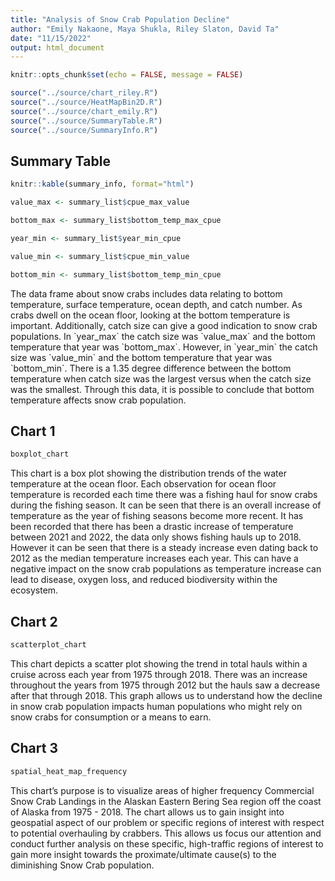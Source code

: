 ```yaml
---
title: "Analysis of Snow Crab Population Decline"
author: "Emily Nakaone, Maya Shukla, Riley Slaton, David Ta"
date: "11/15/2022"
output: html_document
---
```


```r
knitr::opts_chunk$set(echo = FALSE, message = FALSE)

```

```r
source("../source/chart_riley.R")
source("../source/HeatMapBin2D.R")
source("../source/chart_emily.R")
source("../source/SummaryTable.R")
source("../source/SummaryInfo.R")
```

## Summary Table

```r
knitr::kable(summary_info, format="html")

```

```r
value_max <- summary_list$cpue_max_value
```

```r
bottom_max <- summary_list$bottom_temp_max_cpue
```

```r
year_min <- summary_list$year_min_cpue
```

```r
value_min <- summary_list$cpue_min_value
```

```r
bottom_min <- summary_list$bottom_temp_min_cpue
```

The data frame about snow crabs includes data relating to bottom temperature, surface temperature, ocean depth, and catch number. As crabs dwell on the ocean floor, looking at the bottom temperature is important. Additionally, catch size can give a good indication to snow crab populations. In \`year_max\` the catch size was \`value_max\` and the bottom temperature that year was \`bottom_max\`. However, in \`year_min\` the catch size was \`value_min\` and the bottom temperature that year was \`bottom_min\`. There is a 1.35 degree difference between the bottom temperature when catch size was the largest versus when the catch size was the smallest. Through this data, it is possible to conclude that bottom temperature affects snow crab population.

## Chart 1

```r
boxplot_chart
```

This chart is a box plot showing the distribution trends of the water temperature at the ocean floor. Each observation for ocean floor temperature is recorded each time there was a fishing haul for snow crabs during the fishing season. It can be seen that there is an overall increase of temperature as the year of fishing seasons become more recent. It has been recorded that there has been a drastic increase of temperature between 2021 and 2022, the data only shows fishing hauls up to 2018. However it can be seen that there is a steady increase even dating back to 2012 as the median temperature increases each year. This can have a negative impact on the snow crab populations as temperature increase can lead to disease, oxygen loss, and reduced biodiversity within the ecosystem.

## Chart 2

```r
scatterplot_chart
```

This chart depicts a scatter plot showing the trend in total hauls within a cruise across each year from 1975 through 2018. There was an increase throughout the years from 1975 through 2012 but the hauls saw a decrease after that through 2018. This graph allows us to understand how the decline in snow crab population impacts human populations who might rely on snow crabs for consumption or a means to earn.

## Chart 3

```r
spatial_heat_map_frequency
```

This chart's purpose is to visualize areas of higher frequency Commercial Snow Crab Landings in the Alaskan Eastern Bering Sea region off the coast of Alaska from 1975 - 2018. The chart allows us to gain insight into geospatial aspect of our problem or specific regions of interest with respect to potential overhauling by crabbers. This allows us focus our attention and conduct further analysis on these specific, high-traffic regions of interest to gain more insight towards the proximate/ultimate cause(s) to the diminishing Snow Crab population.
